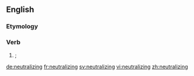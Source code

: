==English==

===Etymology===
{{suffix|neutralize|ing}}

===Verb===
{{head|en|verb form}}

# {{context|American spelling|lang=en}} {{alternative spelling of|neutralising|lang=en|nodot=t}}; {{present participle of|neutralize|lang=en|nocap=t}}

[[de:neutralizing]]
[[fr:neutralizing]]
[[sv:neutralizing]]
[[vi:neutralizing]]
[[zh:neutralizing]]